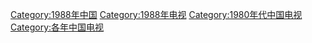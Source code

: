 [[Category:1988年中国|Category:1988年中国]]
[[Category:1988年电视|Category:1988年电视]]
[[Category:1980年代中国电视|Category:1980年代中国电视]]
[[Category:各年中国电视|Category:各年中国电视]]